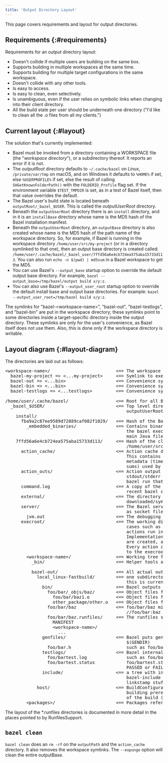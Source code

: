 ```yaml
---
title: 'Output Directory Layout'
---
```


This page covers requirements and layout for output directories.

## Requirements {:#requirements}

Requirements for an output directory layout:

* Doesn't collide if multiple users are building on the same box.
* Supports building in multiple workspaces at the same time.
* Supports building for multiple target configurations in the same workspace.
* Doesn't collide with any other tools.
* Is easy to access.
* Is easy to clean, even selectively.
* Is unambiguous, even if the user relies on symbolic links when changing into
  their client directory.
* All the build state per user should be underneath one directory ("I'd like to
  clean all the .o files from all my clients.")

## Current layout {:#layout}

The solution that's currently implemented:

* Bazel must be invoked from a directory containing a WORKSPACE file (the
  "_workspace directory_"), or a subdirectory thereof. It reports an error if it
  is not.
* The _outputRoot_ directory defaults to `~/.cache/bazel` on Linux,
  `/private/var/tmp` on macOS, and on Windows it defaults to `%HOME%` if set,
  else `%USERPROFILE%` if set, else the result of calling
  `SHGetKnownFolderPath()` with the `FOLDERID_Profile` flag set. If the
  environment variable `$TEST_TMPDIR` is set, as in a test of Bazel itself,
  then that value overrides the default.
* The Bazel user's build state is located beneath `outputRoot/_bazel_$USER`.
  This is called the _outputUserRoot_ directory.
* Beneath the `outputUserRoot` directory there is an `install` directory, and in
  it is an `installBase` directory whose name is the MD5 hash of the Bazel
  installation manifest.
* Beneath the `outputUserRoot` directory, an `outputBase` directory
  is also created whose name is the MD5 hash of the path name of the workspace
  directory. So, for example, if Bazel is running in the workspace directory
  `/home/user/src/my-project` (or in a directory symlinked to that one), then
  an output base directory is created called:
  `/home/user/.cache/bazel/_bazel_user/7ffd56a6e4cb724ea575aba15733d113`. You
  can also run `echo -n $(pwd) | md5sum` in a Bazel workspace to get the MD5.
* You can use Bazel's `--output_base` startup option to override the default
  output base directory. For example,
  `bazel --output_base=/tmp/bazel/output build x/y:z`.
* You can also use Bazel's `--output_user_root` startup option to override the
  default install base and output base directories. For example:
  `bazel --output_user_root=/tmp/bazel build x/y:z`.

The symlinks for "bazel-&lt;workspace-name&gt;", "bazel-out", "bazel-testlogs",
and "bazel-bin" are put in the workspace directory; these symlinks point to some
directories inside a target-specific directory inside the output directory.
These symlinks are only for the user's convenience, as Bazel itself does not
use them. Also, this is done only if the workspace directory is writable.

## Layout diagram {:#layout-diagram}

The directories are laid out as follows:

<pre>
&lt;workspace-name&gt;/                         <== The workspace directory
  bazel-my-project => <...my-project>     <== Symlink to execRoot
  bazel-out => <...bin>                   <== Convenience symlink to outputPath
  bazel-bin => <...bin>                   <== Convenience symlink to most recent written bin dir $(BINDIR)
  bazel-testlogs => <...testlogs>         <== Convenience symlink to the test logs directory

/home/user/.cache/bazel/                  <== Root for all Bazel output on a machine: outputRoot
  _bazel_$USER/                           <== Top level directory for a given user depends on the user name:
                                              outputUserRoot
    install/
      fba9a2c87ee9589d72889caf082f1029/   <== Hash of the Bazel install manifest: installBase
        _embedded_binaries/               <== Contains binaries and scripts unpacked from the data section of
                                              the bazel executable on first run (such as helper scripts and the
                                              main Java file BazelServer_deploy.jar)
    7ffd56a6e4cb724ea575aba15733d113/     <== Hash of the client's workspace directory (such as
                                              /home/user/src/my-project): outputBase
      action_cache/                       <== Action cache directory hierarchy
                                              This contains the persistent record of the file
                                              metadata (timestamps, and perhaps eventually also MD5
                                              sums) used by the FilesystemValueChecker.
      action_outs/                        <== Action output directory. This contains a file with the
                                              stdout/stderr for every action from the most recent
                                              bazel run that produced output.
      command.log                         <== A copy of the stdout/stderr output from the most
                                              recent bazel command.
      external/                           <== The directory that remote repositories are
                                              downloaded/symlinked into.
      server/                             <== The Bazel server puts all server-related files (such
                                              as socket file, logs, etc) here.
        jvm.out                           <== The debugging output for the server.
      execroot/                           <== The working directory for all actions. For special
                                              cases such as sandboxing and remote execution, the
                                              actions run in a directory that mimics execroot.
                                              Implementation details, such as where the directories
                                              are created, are intentionally hidden from the action.
                                              Every action can access its inputs and outputs relative
                                              to the execroot directory.
        &lt;workspace-name&gt;/                 <== Working tree for the Bazel build & root of symlink forest: execRoot
          _bin/                           <== Helper tools are linked from or copied to here.

          bazel-out/                      <== All actual output of the build is under here: outputPath
            local_linux-fastbuild/        <== one subdirectory per unique target BuildConfiguration instance;
                                              this is currently encoded
              bin/                        <== Bazel outputs binaries for target configuration here: $(BINDIR)
                foo/bar/_objs/baz/        <== Object files for a cc_* rule named //foo/bar:baz
                  foo/bar/baz1.o          <== Object files from source //foo/bar:baz1.cc
                  other_package/other.o   <== Object files from source //other_package:other.cc
                foo/bar/baz               <== foo/bar/baz might be the artifact generated by a cc_binary named
                                              //foo/bar:baz
                foo/bar/baz.runfiles/     <== The runfiles symlink farm for the //foo/bar:baz executable.
                  MANIFEST
                  &lt;workspace-name&gt;/
                    ...
              genfiles/                   <== Bazel puts generated source for the target configuration here:
                                              $(GENDIR)
                foo/bar.h                     such as foo/bar.h might be a headerfile generated by //foo:bargen
              testlogs/                   <== Bazel internal test runner puts test log files here
                foo/bartest.log               such as foo/bar.log might be an output of the //foo:bartest test with
                foo/bartest.status            foo/bartest.status containing exit status of the test (such as
                                              PASSED or FAILED (Exit 1), etc)
              include/                    <== a tree with include symlinks, generated as needed. The
                                              bazel-include symlinks point to here. This is used for
                                              linkstamp stuff, etc.
            host/                         <== BuildConfiguration for build host (user's workstation), for
                                              building prerequisite tools, that will be used in later stages
                                              of the build (ex: Protocol Compiler)
        &lt;packages&gt;/                       <== Packages referenced in the build appear as if under a regular workspace
</pre>

The layout of the \*.runfiles directories is documented in more detail in the places pointed to by RunfilesSupport.

## `bazel clean`

`bazel clean` does an `rm -rf` on the `outputPath` and the `action_cache`
directory. It also removes the workspace symlinks. The `--expunge` option
will clean the entire outputBase.
